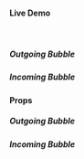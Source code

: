 #### Live Demo

<br />

##### Outgoing Bubble

<Preview name="components-chatbubble-outgoing-all--all" />

##### Incoming Bubble

<Preview name="components-chatbubble-incoming-all--all" />

#### Props

##### Outgoing Bubble

<PreviewWithPropTable name="components-chatbubble-outgoing-all--all" />

##### Incoming Bubble

<PreviewWithPropTable name="components-chatbubble-incoming-all--all" />
